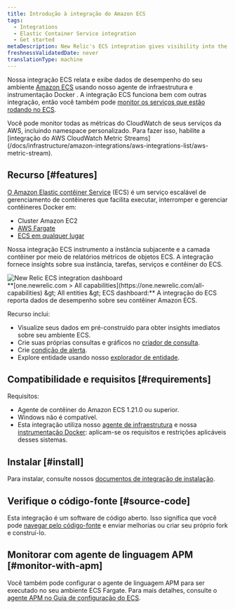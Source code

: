 ```yaml
---
title: Introdução à integração do Amazon ECS
tags:
  - Integrations
  - Elastic Container Service integration
  - Get started
metaDescription: New Relic's ECS integration gives visibility into the performance of your Amazon ECS environment.
freshnessValidatedDate: never
translationType: machine
---
```


Nossa integração ECS relata e exibe dados de desempenho do seu ambiente [Amazon ECS](https://docs.aws.amazon.com/ecs/index.html) usando nosso agente de infraestrutura e instrumentação Docker . A integração ECS funciona bem com outras integração, então você também pode [monitor os serviços que estão rodando no ECS](/docs/integrations/host-integrations/host-integrations-list/monitor-services-running-amazon-ecs).

<Callout variant="tip">
  Você pode monitor todas as métricas do CloudWatch de seus serviços da AWS, incluindo namespace personalizado. Para fazer isso, habilite a [integração do AWS CloudWatch Metric Streams](/docs/infrastructure/amazon-integrations/aws-integrations-list/aws-metric-stream).
</Callout>

## Recurso [#features]

[O Amazon Elastic contêiner Service](https://docs.aws.amazon.com/ecs/index.html) (ECS) é um serviço escalável de gerenciamento de contêineres que facilita executar, interromper e gerenciar contêineres Docker em:

* Cluster Amazon EC2
* [AWS Fargate](https://aws.amazon.com/fargate/)
* [ECS em qualquer lugar](https://aws.amazon.com/ecs/anywhere/)

Nossa integração ECS instrumento a instância subjacente e a camada contêiner por meio de relatórios métricos de objetos ECS. A integração fornece insights sobre sua instância, tarefas, serviços e contêiner do ECS.

<img title="new-relic-ecs-integration-dashboards.png" alt="New Relic ECS integration dashboard" src="/images/infrastructure_screenshot-crop_aws-ecs-dashboard.webp" />

<figcaption>
  <DNT>**[one.newrelic.com &gt; All capabilities](https://one.newrelic.com/all-capabilities) &amp;gt; All entities &amp;gt; ECS dashboard:**</DNT> A integração do ECS reporta dados de desempenho sobre seu contêiner Amazon ECS.
</figcaption>

Recurso inclui:

* Visualize seus dados em <InlinePopover type="dashboards" />pré-construído para obter insights imediatos sobre seu ambiente ECS.
* Crie suas próprias consultas e gráficos no [criador de consulta](/docs/chart-builder/use-chart-builder/get-started/introduction-chart-builder).
* Crie [condição de alerta](/docs/ecs-integration-recommended-alert-conditions).
* Explore entidade usando nosso [explorador de entidade](/docs/new-relic-one/use-new-relic-one/ui-data/new-relic-one-entity-explorer).

## Compatibilidade e requisitos [#requirements]

Requisitos:

* Agente de contêiner do Amazon ECS 1.21.0 ou superior.
* Windows não é compatível.
* Esta integração utiliza nosso [agente de infraestrutura](/docs/infrastructure/new-relic-infrastructure/getting-started/compatibility-requirements-new-relic-infrastructure) e nossa [instrumentação Docker](/docs/infrastructure/install-configure-manage-infrastructure/docker-installation/docker-instrumentation-infrastructure): aplicam-se os requisitos e restrições aplicáveis desses sistemas.

## Instalar [#install]

Para instalar, consulte nossos [documentos de integração de instalação](/docs/install-ecs-integration).

## Verifique o código-fonte [#source-code]

Esta integração é um software de código aberto. Isso significa que você pode [navegar pelo código-fonte](https://github.com/newrelic/nri-ecs) e enviar melhorias ou criar seu próprio fork e construí-lo.

## Monitorar com agente de linguagem APM [#monitor-with-apm]

Você também pode configurar o agente de linguagem APM para ser executado no seu ambiente ECS Fargate. Para mais detalhes, consulte o [agente APM no Guia de configuração do ECS](/docs/infrastructure/elastic-container-service-integration/monitor-ecs-with-apm-agents).